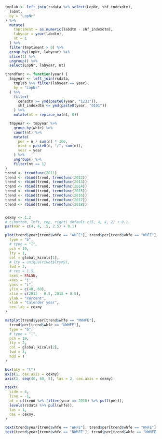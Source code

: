 ```r

tmplab <- left_join(rsdata %>% select(LopNr, shf_indexdtm),
  labnt,
  by = "LopNr"
) %>%
  mutate(
    tmptiment = as.numeric(labdtm - shf_indexdtm),
    labyear = year(labdtm),
    nt = 1
  ) %>%
  filter(tmptiment > 0) %>%
  group_by(LopNr, labyear) %>%
  slice(1) %>%
  ungroup() %>%
  select(LopNr, labyear, nt)

trendfunc <- function(year) {
  tmpyear <- left_join(rsdata,
    tmplab %>% filter(labyear == year),
    by = "LopNr"
  ) %>%
    filter(
      censdtm >= ymd(paste0(year, "1231")),
      shf_indexdtm <= ymd(paste0(year, "0101"))
    ) %>%
    mutate(nt = replace_na(nt, 0))

  tmpyear <- tmpyear %>%
    group_by(whfe) %>%
    count(nt) %>%
    mutate(
      per = n / sum(n) * 100,
      ntot = paste0(n, "/", sum(n)),
      year = year
    ) %>%
    ungroup() %>%
    filter(nt == 1)
}
trend <- trendfunc(2011)
trend <- rbind(trend, trendfunc(2012))
trend <- rbind(trend, trendfunc(2013))
trend <- rbind(trend, trendfunc(2014))
trend <- rbind(trend, trendfunc(2015))
trend <- rbind(trend, trendfunc(2016))
trend <- rbind(trend, trendfunc(2017))
trend <- rbind(trend, trendfunc(2018))


cexmy <- 1.2
# c(bottom, left, top, right) default c(5, 4, 4, 2) + 0.1.
par(mar = c(4, 4, .5, 2.5) + 0.1)

plot(trend$year[trend$whfe == "WHFE"], trend$per[trend$whfe == "WHFE"],
  type = "b",
  # type = "l",
  pch = 19,
  lty = 1,
  col = global_kicols[1],
  # lty = unique(riket$ltymy),
  lwd = 3,
  # cex = 1.5,
  axes = FALSE,
  xaxs = "i",
  yaxs = "i",
  ylim = c(40, 60),
  xlim = c(2012 - 0.5, 2018 + 0.5),
  ylab = "Percent",
  xlab = "Calender year",
  cex.lab = cexmy
)

matplot(trend$year[trend$whfe == "NWHFE"],
  trend$per[trend$whfe == "NWHFE"],
  type = "b",
  # type = "l",
  pch = 19,
  lty = 2,
  col = global_kicols[2],
  lwd = 3,
  add = T
)

box(bty = "l")
axis(1, cex.axis = cexmy)
axis(2, seq(40, 60, 5), las = 2, cex.axis = cexmy)

mtext(
  side = 4,
  line = -1,
  at = c(trend %>% filter(year == 2018) %>% pull(per)),
  levels(rsdata %>% pull(whfe)),
  las = 1,
  cex = cexmy,
)

text(trend$year[trend$whfe == "WHFE"], trend$per[trend$whfe == "WHFE"] + 1.5, trend$ntot[trend$whfe == "WHFE"], cex = cexmy)
text(trend$year[trend$whfe == "NWHFE"], trend$per[trend$whfe == "NWHFE"] - 1.5, trend$ntot[trend$whfe == "NWHFE"], cex = cexmy)
```
